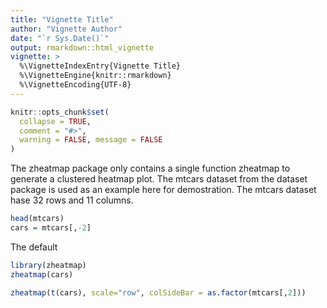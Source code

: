 ```yaml
---
title: "Vignette Title"
author: "Vignette Author"
date: "`r Sys.Date()`"
output: rmarkdown::html_vignette
vignette: >
  %\VignetteIndexEntry{Vignette Title}
  %\VignetteEngine{knitr::rmarkdown}
  %\VignetteEncoding{UTF-8}
---
```


```r
knitr::opts_chunk$set(
  collapse = TRUE,
  comment = "#>",
  warning = FALSE, message = FALSE
)
```

The zheatmap package only contains a single function zheatmap to generate a clustered heatmap plot. The mtcars dataset from the dataset package is used as an example here for demostration. The mtcars dataset hase 32 rows and 11 columns.

```r
head(mtcars)
cars = mtcars[,-2]
```

The default 

```r
library(zheatmap)
zheatmap(cars)
```

```r
zheatmap(t(cars), scale="row", colSideBar = as.factor(mtcars[,2]))
```
